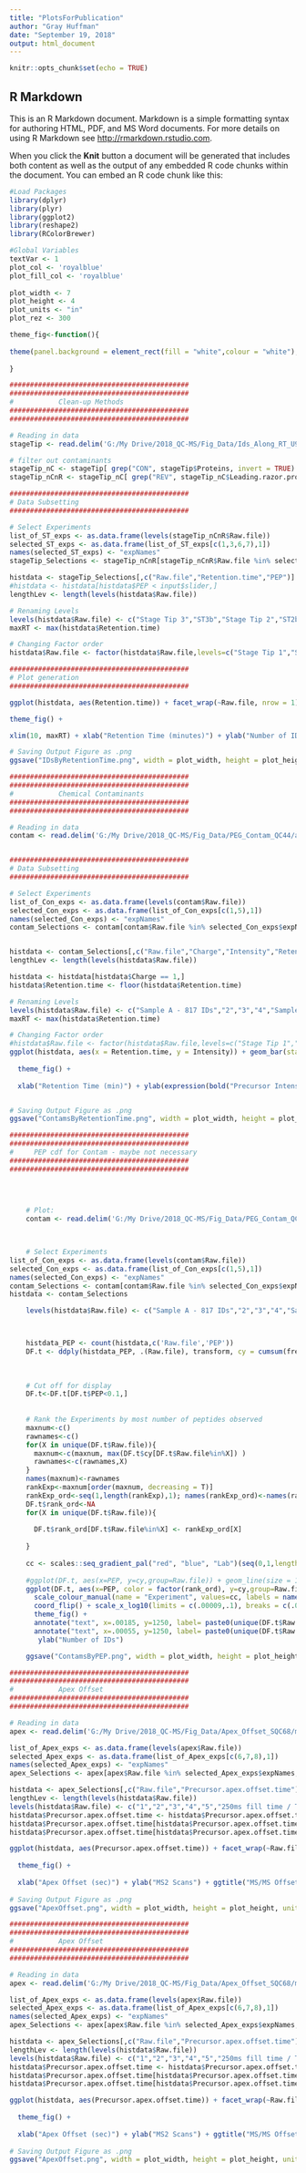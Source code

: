 ---
title: "PlotsForPublication"
author: "Gray Huffman"
date: "September 19, 2018"
output: html_document
---

```{r setup, include=FALSE}
knitr::opts_chunk$set(echo = TRUE)
```

## R Markdown

This is an R Markdown document. Markdown is a simple formatting syntax for authoring HTML, PDF, and MS Word documents. For more details on using R Markdown see <http://rmarkdown.rstudio.com>.

When you click the **Knit** button a document will be generated that includes both content as well as the output of any embedded R code chunks within the document. You can embed an R code chunk like this:

```{r}
#Load Packages
library(dplyr)
library(plyr)
library(ggplot2) 
library(reshape2)
library(RColorBrewer)
```

```{r}
#Global Variables
textVar <- 1
plot_col <- 'royalblue'
plot_fill_col <- 'royalblue'
  
plot_width <- 7
plot_height <- 4
plot_units <- "in"
plot_rez <- 300

theme_fig<-function(){
  
theme(panel.background = element_rect(fill = "white",colour = "white"), panel.grid.major = element_line(size = .25, linetype = "solid",color="lightgrey"), panel.grid.minor = element_line(size = .25, linetype = "solid",color="lightgrey"),legend.position="none",axis.text.x = element_text(angle = 45, hjust = 1, margin=margin(r=45)), axis.title=element_text(size=rel(1.2*textVar),face="bold"), axis.text = element_text(size = rel(1.2*textVar)),strip.text = element_text(size=rel(1.2*textVar)), plot.title = element_text(size=20*textVar))
  
}

```


```{r}
############################################
############################################
#           Clean-up Methods
############################################
############################################

# Reading in data
stageTip <- read.delim('G:/My Drive/2018_QC-MS/Fig_Data/Ids_Along_RT_U937/evidence.txt')

# filter out contaminants
stageTip_nC <- stageTip[ grep("CON", stageTip$Proteins, invert = TRUE) , ]
stageTip_nCnR <- stageTip_nC[ grep("REV", stageTip_nC$Leading.razor.protein, invert = TRUE) , ]

############################################
# Data Subsetting
############################################

# Select Experiments
list_of_ST_exps <- as.data.frame(levels(stageTip_nCnR$Raw.file))
selected_ST_exps <- as.data.frame(list_of_ST_exps[c(1,3,6,7),1])
names(selected_ST_exps) <- "expNames"
stageTip_Selections <- stageTip_nCnR[stageTip_nCnR$Raw.file %in% selected_ST_exps$expNames,]

histdata <- stageTip_Selections[,c("Raw.file","Retention.time","PEP")]
#histdata <- histdata[histdata$PEP < input$slider,]
lengthLev <- length(levels(histdata$Raw.file))

# Renaming Levels
levels(histdata$Raw.file) <- c("Stage Tip 3","ST3b","Stage Tip 2","ST2b","mPOP2","mPOP","Stage Tip 1","ST1b")
maxRT <- max(histdata$Retention.time)

# Changing Factor order
histdata$Raw.file <- factor(histdata$Raw.file,levels=c("Stage Tip 1","ST1b","Stage Tip 2","ST2b","Stage Tip 3","ST3b","mPOP2","mPOP"))

############################################
# Plot generation
############################################

ggplot(histdata, aes(Retention.time)) + facet_wrap(~Raw.file, nrow = 1)+ geom_histogram(bins=100,color=plot_col, fill=plot_fill_col) + coord_flip() +

theme_fig() +

xlim(10, maxRT) + xlab("Retention Time (minutes)") + ylab("Number of IDs") + ggtitle("Peptide Identifications by Retention Time")

# Saving Output Figure as .png
ggsave("IDsByRetentionTime.png", width = plot_width, height = plot_height, units = "in", dpi = 300)

```


```{r}
############################################
############################################
#           Chemical Contaminants
############################################
############################################

# Reading in data
contam <- read.delim('G:/My Drive/2018_QC-MS/Fig_Data/PEG_Contam_QC44/allPeptides.txt')


############################################
# Data Subsetting
############################################

# Select Experiments
list_of_Con_exps <- as.data.frame(levels(contam$Raw.file))
selected_Con_exps <- as.data.frame(list_of_Con_exps[c(1,5),1])
names(selected_Con_exps) <- "expNames"
contam_Selections <- contam[contam$Raw.file %in% selected_Con_exps$expNames,]


histdata <- contam_Selections[,c("Raw.file","Charge","Intensity","Retention.time")]
lengthLev <- length(levels(histdata$Raw.file))

histdata <- histdata[histdata$Charge == 1,]
histdata$Retention.time <- floor(histdata$Retention.time)

# Renaming Levels
levels(histdata$Raw.file) <- c("Sample A - 817 IDs","2","3","4","Sample A - Contaminated - 383 IDs","6","7","8","9","10")
maxRT <- max(histdata$Retention.time)

# Changing Factor order
#histdata$Raw.file <- factor(histdata$Raw.file,levels=c("Stage Tip 1","ST1b","Stage Tip 2","ST2b","Stage Tip 3","ST3b","mPOP2","mPOP"))
ggplot(histdata, aes(x = Retention.time, y = Intensity)) + geom_bar(stat = 'identity', width= 1,color=plot_col, fill=plot_fill_col)+ facet_wrap(~Raw.file, nrow = 1) + coord_flip() +
  
  theme_fig() +
  
  xlab("Retention Time (min)") + ylab(expression(bold("Precursor Intensity"))) + ggtitle("Hydrophobicity of Contaminant Ions")


# Saving Output Figure as .png
ggsave("ContamsByRetentionTime.png", width = plot_width, height = plot_height, units = "in", dpi = 300)
```



```{r}

############################################
############################################
#     PEP cdf for Contam - maybe not necessary
############################################
############################################


    
  
    # Plot:
    contam <- read.delim('G:/My Drive/2018_QC-MS/Fig_Data/PEG_Contam_QC44/evidence.txt')


    
    # Select Experiments
list_of_Con_exps <- as.data.frame(levels(contam$Raw.file))
selected_Con_exps <- as.data.frame(list_of_Con_exps[c(1,5),1])
names(selected_Con_exps) <- "expNames"
contam_Selections <- contam[contam$Raw.file %in% selected_Con_exps$expNames,]
histdata <- contam_Selections

    levels(histdata$Raw.file) <- c("Sample A - 817 IDs","2","3","4","Sample A - Contaminated - 383 IDs","6","7","8","9","10")



    histdata_PEP <- count(histdata,c('Raw.file','PEP'))
    DF.t <- ddply(histdata_PEP, .(Raw.file), transform, cy = cumsum(freq))
    
    
    
    # Cut off for display
    DF.t<-DF.t[DF.t$PEP<0.1,]
    
    
    # Rank the Experiments by most number of peptides observed
    maxnum<-c()
    rawnames<-c()
    for(X in unique(DF.t$Raw.file)){
      maxnum<-c(maxnum, max(DF.t$cy[DF.t$Raw.file%in%X]) )
      rawnames<-c(rawnames,X)
    }
    names(maxnum)<-rawnames
    rankExp<-maxnum[order(maxnum, decreasing = T)]
    rankExp_ord<-seq(1,length(rankExp),1); names(rankExp_ord)<-names(rankExp)
    DF.t$rank_ord<-NA
    for(X in unique(DF.t$Raw.file)){
      
      DF.t$rank_ord[DF.t$Raw.file%in%X] <- rankExp_ord[X]
      
    }
    
    cc <- scales::seq_gradient_pal("red", "blue", "Lab")(seq(0,1,length.out=length(rankExp_ord)))
    
    #ggplot(DF.t, aes(x=PEP, y=cy,group=Raw.file)) + geom_line(size = 1.2) + coord_flip() + scale_x_log10(limits = c(.00009,.1), breaks = c(.0001,.001,.01,.1), labels = scales::trans_format("log10", scales::math_format(10^.x))) + theme( panel.background = element_rect(fill = "white",colour = "white"), panel.grid.major = element_line(size = .25, linetype = "solid",color="lightgrey"), panel.grid.minor = element_line(size = .25, linetype = "solid",color="lightgrey"), axis.text.x = element_text(angle = 45, hjust = 1, margin=margin(r=45)), axis.title=element_text(size=rel(1.2),face="bold"), axis.text = element_text(size = rel(textVar)),strip.text = element_text(size=textVar)) + ylab("Number of IDs") 
    ggplot(DF.t, aes(x=PEP, color = factor(rank_ord), y=cy,group=Raw.file)) + geom_line(size = 1.2) +
      scale_colour_manual(name = "Experiment", values=cc, labels = names(rankExp_ord)) +
      coord_flip() + scale_x_log10(limits = c(.00009,.1), breaks = c(.0001,.001,.01,.1), labels = scales::trans_format("log10", scales::math_format(10^.x))) + 
      theme_fig() +
      annotate("text", x=.00185, y=1250, label= paste0(unique(DF.t$Raw.file)[1]), color = "red", size = 5*textVar) +
      annotate("text", x=.00055, y=1250, label= paste0(unique(DF.t$Raw.file)[2]), color = "blue", size = 5*textVar) +
       ylab("Number of IDs") 

    ggsave("ContamsByPEP.png", width = plot_width, height = plot_height, units = "in", dpi = 300)


```

```{r}
############################################
############################################
#           Apex Offset
############################################
############################################

# Reading in data
apex <- read.delim('G:/My Drive/2018_QC-MS/Fig_Data/Apex_Offset_SQC68/msmsScans.txt')

list_of_Apex_exps <- as.data.frame(levels(apex$Raw.file))
selected_Apex_exps <- as.data.frame(list_of_Apex_exps[c(6,7,8),1])
names(selected_Apex_exps) <- "expNames"
apex_Selections <- apex[apex$Raw.file %in% selected_Apex_exps$expNames,]

histdata <- apex_Selections[,c("Raw.file","Precursor.apex.offset.time")]
lengthLev <- length(levels(histdata$Raw.file))
levels(histdata$Raw.file) <- c("1","2","3","4","5","250ms fill time / Top 3","500ms fill time / Top 3","1000ms fill time / Top 3","9","10","11","12","13","14","15","16","17","18","19","20")
histdata$Precursor.apex.offset.time <- histdata$Precursor.apex.offset.time*60
histdata$Precursor.apex.offset.time[histdata$Precursor.apex.offset.time > 8] <- 9
histdata$Precursor.apex.offset.time[histdata$Precursor.apex.offset.time < -8] <- -9

ggplot(histdata, aes(Precursor.apex.offset.time)) + facet_wrap(~Raw.file, nrow = 1)+ geom_histogram(color=plot_col, fill=plot_fill_col) + coord_flip() + 
  
  theme_fig() +
  
  xlab("Apex Offset (sec)") + ylab("MS2 Scans") + ggtitle("MS/MS Offset from Apex")
      
# Saving Output Figure as .png
ggsave("ApexOffset.png", width = plot_width, height = plot_height, units = "in", dpi = 300) 


```
```{r}
############################################
############################################
#           Apex Offset
############################################
############################################

# Reading in data
apex <- read.delim('G:/My Drive/2018_QC-MS/Fig_Data/Apex_Offset_SQC68/msmsScans.txt')

list_of_Apex_exps <- as.data.frame(levels(apex$Raw.file))
selected_Apex_exps <- as.data.frame(list_of_Apex_exps[c(6,7,8),1])
names(selected_Apex_exps) <- "expNames"
apex_Selections <- apex[apex$Raw.file %in% selected_Apex_exps$expNames,]

histdata <- apex_Selections[,c("Raw.file","Precursor.apex.offset.time")]
lengthLev <- length(levels(histdata$Raw.file))
levels(histdata$Raw.file) <- c("1","2","3","4","5","250ms fill time / Top 3","500ms fill time / Top 3","1000ms fill time / Top 3","9","10","11","12","13","14","15","16","17","18","19","20")
histdata$Precursor.apex.offset.time <- histdata$Precursor.apex.offset.time*60
histdata$Precursor.apex.offset.time[histdata$Precursor.apex.offset.time > 8] <- 9
histdata$Precursor.apex.offset.time[histdata$Precursor.apex.offset.time < -8] <- -9

ggplot(histdata, aes(Precursor.apex.offset.time)) + facet_wrap(~Raw.file, nrow = 1)+ geom_histogram(color=plot_col, fill=plot_fill_col) + coord_flip() + 
  
  theme_fig() +
  
  xlab("Apex Offset (sec)") + ylab("MS2 Scans") + ggtitle("MS/MS Offset from Apex")
      
# Saving Output Figure as .png
ggsave("ApexOffset.png", width = plot_width, height = plot_height, units = "in", dpi = 300) 


```
